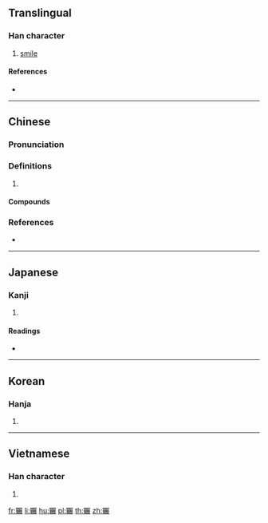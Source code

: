 {{character info/new}}
{{also|冁}}
==Translingual==

===Han character===
{{Han char|rn=30|rad=口|as=19|sn=22|four=67532|canj=RJSTV|ids=⿰單展}}

# [[smile]]

====References====
* {{Han ref|kx=0215.060|dkj=04625|dj=0438.080|hdz=10707.170|uh=56C5|ud=22213|bh=F6D8|bd=63192}}

----

==Chinese==
{{zh-forms|s=冁}}

===Pronunciation===
{{zh-pron
|m=chǎn
|c=cin2,zin2
|cat=
}}

===Definitions===
{{zh-hanzi}}

# {{zh-only|囅然}}

====Compounds====
{{zh-der|囅然}}

===References===
* {{R:yue:Hanzi}}

----

==Japanese==

===Kanji===
{{ja-kanji|grade=|rs=口19}}

# {{defn|lang=ja|sort=口19}}

====Readings====
* {{ja-readings|on=[[てん]] (ten), [[てつ]] (tetsu), [[てち]] (techi)|kun=}}

----

==Korean==

===Hanja===
{{ko-hanja|hangeul=[[천]], [[철]]|rv=cheon, cheol|mr=ch'ŏn, ch'ŏl}}

# {{defn|lang=ko|sort=口19}}

----

==Vietnamese==

===Han character===
{{vi-hantu|xiên|rs=口19}}

# {{defn|lang=vi}}

[[fr:囅]]
[[li:囅]]
[[hu:囅]]
[[pl:囅]]
[[th:囅]]
[[zh:囅]]